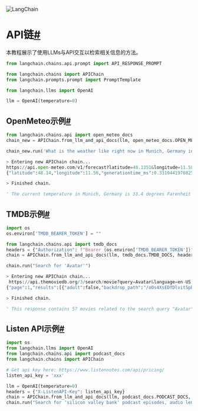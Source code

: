 

<Head>
  <script>
    {
      `(function() {
         var _hmt = _hmt || [];
(function() {
  var hm = document.createElement("script");
  hm.src = "https://hm.baidu.com/hm.js?e60fb290e204e04c5cb6f79b0ac1e697";
  var s = document.getElementsByTagName("script")[0]; 
  s.parentNode.insertBefore(hm, s);
})();
       })();`
    }
  </script>
</Head>

![LangChain](https://pica.zhimg.com/50/v2-56e8bbb52aa271012541c1fe1ceb11a2_r.gif)





API链[#](#api-chains "此标题的永久链接")
===============================

本教程展示了使用LLMs与API交互以检索相关信息的方法。

```python
from langchain.chains.api.prompt import API_RESPONSE_PROMPT

```

```python
from langchain.chains import APIChain
from langchain.prompts.prompt import PromptTemplate

from langchain.llms import OpenAI

llm = OpenAI(temperature=0)

```

OpenMeteo示例[#](#openmeteo-example "此标题的永久链接")
---------------------------------------------

```python
from langchain.chains.api import open_meteo_docs
chain_new = APIChain.from_llm_and_api_docs(llm, open_meteo_docs.OPEN_METEO_DOCS, verbose=True)

```

```python
chain_new.run('What is the weather like right now in Munich, Germany in degrees Farenheit?')

```

```python
> Entering new APIChain chain...
https://api.open-meteo.com/v1/forecast?latitude=48.1351&longitude=11.5820&temperature_unit=fahrenheit&current_weather=true
{"latitude":48.14,"longitude":11.58,"generationtime_ms":0.33104419708251953,"utc_offset_seconds":0,"timezone":"GMT","timezone_abbreviation":"GMT","elevation":521.0,"current_weather":{"temperature":33.4,"windspeed":6.8,"winddirection":198.0,"weathercode":2,"time":"2023-01-16T01:00"}}

> Finished chain.

```

```python
' The current temperature in Munich, Germany is 33.4 degrees Farenheit with a windspeed of 6.8 km/h and a wind direction of 198 degrees. The weathercode is 2.'

```

TMDB示例[#](#tmdb-example "此标题的永久链接")
-----------------------------------

```python
import os
os.environ['TMDB_BEARER_TOKEN'] = ""

```

```python
from langchain.chains.api import tmdb_docs
headers = {"Authorization": f"Bearer {os.environ['TMDB_BEARER_TOKEN']}"}
chain = APIChain.from_llm_and_api_docs(llm, tmdb_docs.TMDB_DOCS, headers=headers, verbose=True)

```

```python
chain.run("Search for 'Avatar'")

```

```python
> Entering new APIChain chain...
 https://api.themoviedb.org/3/search/movie?query=Avatar&language=en-US
{"page":1,"results":[{"adult":false,"backdrop_path":"/o0s4XsEDfDlvit5pDRKjzXR4pp2.jpg","genre_ids":[28,12,14,878],"id":19995,"original_language":"en","original_title":"Avatar","overview":"In the 22nd century, a paraplegic Marine is dispatched to the moon Pandora on a unique mission, but becomes torn between following orders and protecting an alien civilization.","popularity":2041.691,"poster_path":"/jRXYjXNq0Cs2TcJjLkki24MLp7u.jpg","release_date":"2009-12-15","title":"Avatar","video":false,"vote_average":7.6,"vote_count":27777},{"adult":false,"backdrop_path":"/s16H6tpK2utvwDtzZ8Qy4qm5Emw.jpg","genre_ids":[878,12,28],"id":76600,"original_language":"en","original_title":"Avatar: The Way of Water","overview":"Set more than a decade after the events of the first film, learn the story of the Sully family (Jake, Neytiri, and their kids), the trouble that follows them, the lengths they go to keep each other safe, the battles they fight to stay alive, and the tragedies they endure.","popularity":3948.296,"poster_path":"/t6HIqrRAclMCA60NsSmeqe9RmNV.jpg","release_date":"2022-12-14","title":"Avatar: The Way of Water","video":false,"vote_average":7.7,"vote_count":4219},{"adult":false,"backdrop_path":"/uEwGFGtao9YG2JolmdvtHLLVbA9.jpg","genre_ids":[99],"id":111332,"original_language":"en","original_title":"Avatar: Creating the World of Pandora","overview":"The Making-of James Cameron's Avatar. It shows interesting parts of the work on the set.","popularity":541.809,"poster_path":"/sjf3xjuofCtDhZghJRzXlTiEjJe.jpg","release_date":"2010-02-07","title":"Avatar: Creating the World of Pandora","video":false,"vote_average":7.3,"vote_count":35},{"adult":false,"backdrop_path":null,"genre_ids":[99],"id":287003,"original_language":"en","original_title":"Avatar: Scene Deconstruction","overview":"The deconstruction of the Avatar scenes and sets","popularity":394.941,"poster_path":"/uCreCQFReeF0RiIXkQypRYHwikx.jpg","release_date":"2009-12-18","title":"Avatar: Scene Deconstruction","video":false,"vote_average":7.8,"vote_count":12},{"adult":false,"backdrop_path":null,"genre_ids":[28,18,878,12,14],"id":83533,"original_language":"en","original_title":"Avatar 3","overview":"","popularity":172.488,"poster_path":"/4rXqTMlkEaMiJjiG0Z2BX6F6Dkm.jpg","release_date":"2024-12-18","title":"Avatar 3","video":false,"vote_average":0,"vote_count":0},{"adult":false,"backdrop_path":null,"genre_ids":[28,878,12,14],"id":216527,"original_language":"en","original_title":"Avatar 4","overview":"","popularity":162.536,"poster_path":"/qzMYKnT4MG1d0gnhwytr4cKhUvS.jpg","release_date":"2026-12-16","title":"Avatar 4","video":false,"vote_average":0,"vote_count":0},{"adult":false,"backdrop_path":null,"genre_ids":[28,12,14,878],"id":393209,"original_language":"en","original_title":"Avatar 5","overview":"","popularity":124.722,"poster_path":"/rtmmvqkIC5zDMEd638Es2woxbz8.jpg","release_date":"2028-12-20","title":"Avatar 5","video":false,"vote_average":0,"vote_count":0},{"adult":false,"backdrop_path":"/nNceJtrrovG1MUBHMAhId0ws9Gp.jpg","genre_ids":[99],"id":183392,"original_language":"en","original_title":"Capturing Avatar","overview":"Capturing Avatar is a feature length behind-the-scenes documentary about the making of Avatar. It uses footage from the film's development, as well as stock footage from as far back as the production of Titanic in 1995. Also included are numerous interviews with cast, artists, and other crew members. The documentary was released as a bonus feature on the extended collector's edition of Avatar.","popularity":109.842,"poster_path":"/26SMEXJl3978dn2svWBSqHbLl5U.jpg","release_date":"2010-11-16","title":"Capturing Avatar","video":false,"vote_average":7.8,"vote_count":39},{"adult":false,"backdrop_path":"/eoAvHxfbaPOcfiQyjqypWIXWxDr.jpg","genre_ids":[99],"id":1059673,"original_language":"en","original_title":"Avatar: The Deep Dive - A Special Edition of 20/20","overview":"An inside look at one of the most anticipated movie sequels ever with James Cameron and cast.","popularity":629.825,"poster_path":"/rtVeIsmeXnpjNbEKnm9Say58XjV.jpg","release_date":"2022-12-14","title":"Avatar: The Deep Dive - A Special Edition of 20/20","video":false,"vote_average":6.5,"vote_count":5},{"adult":false,"backdrop_path":null,"genre_ids":[99],"id":278698,"original_language":"en","original_title":"Avatar Spirits","overview":"Bryan Konietzko and Michael Dante DiMartino, co-creators of the hit television series, Avatar: The Last Airbender, reflect on the creation of the masterful series.","popularity":51.593,"poster_path":"/oBWVyOdntLJd5bBpE0wkpN6B6vy.jpg","release_date":"2010-06-22","title":"Avatar Spirits","video":false,"vote_average":9,"vote_count":16},{"adult":false,"backdrop_path":"/cACUWJKvRfhXge7NC0xxoQnkQNu.jpg","genre_ids":[10402],"id":993545,"original_language":"fr","original_title":"Avatar - Au Hellfest 2022","overview":"","popularity":21.992,"poster_path":"/fw6cPIsQYKjd1YVQanG2vLc5HGo.jpg","release_date":"2022-06-26","title":"Avatar - Au Hellfest 2022","video":false,"vote_average":8,"vote_count":4},{"adult":false,"backdrop_path":null,"genre_ids":[],"id":931019,"original_language":"en","original_title":"Avatar: Enter The World","overview":"A behind the scenes look at the new James Cameron blockbuster “Avatar”, which stars Aussie Sam Worthington. Hastily produced by Australia’s Nine Network following the film’s release.","popularity":30.903,"poster_path":"/9MHY9pYAgs91Ef7YFGWEbP4WJqC.jpg","release_date":"2009-12-05","title":"Avatar: Enter The World","video":false,"vote_average":2,"vote_count":1},{"adult":false,"backdrop_path":null,"genre_ids":[],"id":287004,"original_language":"en","original_title":"Avatar: Production Materials","overview":"Production material overview of what was used in Avatar","popularity":12.389,"poster_path":null,"release_date":"2009-12-18","title":"Avatar: Production Materials","video":true,"vote_average":6,"vote_count":4},{"adult":false,"backdrop_path":"/x43RWEZg9tYRPgnm43GyIB4tlER.jpg","genre_ids":[],"id":740017,"original_language":"es","original_title":"Avatar: Agni Kai","overview":"","popularity":9.462,"poster_path":"/y9PrKMUTA6NfIe5FE92tdwOQ2sH.jpg","release_date":"2020-01-18","title":"Avatar: Agni Kai","video":false,"vote_average":7,"vote_count":1},{"adult":false,"backdrop_path":"/e8mmDO7fKK93T4lnxl4Z2zjxXZV.jpg","genre_ids":[],"id":668297,"original_language":"en","original_title":"The Last Avatar","overview":"The Last Avatar is a mystical adventure film, a story of a young man who leaves Hollywood to find himself. What he finds is beyond his wildest imagination. Based on ancient prophecy, contemporary truth seeking and the future of humanity, The Last Avatar is a film that takes transformational themes and makes them relevant for audiences of all ages. Filled with love, magic, mystery, conspiracy, psychics, underground cities, secret societies, light bodies and much more, The Last Avatar tells the story of the emergence of Kalki Avatar- the final Avatar of our current Age of Chaos. Kalki is also a metaphor for the innate power and potential that lies within humanity to awaken and create a world of truth, harmony and possibility.","popularity":8.786,"poster_path":"/XWz5SS5g5mrNEZjv3FiGhqCMOQ.jpg","release_date":"2014-12-06","title":"The Last Avatar","video":false,"vote_average":4.5,"vote_count":2},{"adult":false,"backdrop_path":null,"genre_ids":[],"id":424768,"original_language":"en","original_title":"Avatar:[2015] Wacken Open Air","overview":"Started in the summer of 2001 by drummer John Alfredsson and vocalist Christian Rimmi under the name Lost Soul. The band offers a free mp3 download to a song called \"Bloody Knuckles\" if one subscribes to their newsletter. In 2005 they appeared on the compilation “Listen to Your Inner Voice” together with 17 other bands released by Inner Voice Records.","popularity":6.634,"poster_path":null,"release_date":"2015-08-01","title":"Avatar:[2015] Wacken Open Air","video":false,"vote_average":8,"vote_count":1},{"adult":false,"backdrop_path":null,"genre_ids":[],"id":812836,"original_language":"en","original_title":"Avatar - Live At Graspop 2018","overview":"Live At Graspop Festival Belgium 2018","popularity":9.855,"poster_path":null,"release_date":"","title":"Avatar - Live At Graspop 2018","video":false,"vote_average":9,"vote_count":1},{"adult":false,"backdrop_path":null,"genre_ids":[10402],"id":874770,"original_language":"en","original_title":"Avatar Ages: Memories","overview":"On the night of memories Avatar performed songs from Thoughts of No Tomorrow, Schlacht and Avatar as voted on by the fans.","popularity":2.66,"poster_path":"/xDNNQ2cnxAv3o7u0nT6JJacQrhp.jpg","release_date":"2021-01-30","title":"Avatar Ages: Memories","video":false,"vote_average":10,"vote_count":1},{"adult":false,"backdrop_path":null,"genre_ids":[10402],"id":874768,"original_language":"en","original_title":"Avatar Ages: Madness","overview":"On the night of madness Avatar performed songs from Black Waltz and Hail The Apocalypse as voted on by the fans.","popularity":2.024,"poster_path":"/wVyTuruUctV3UbdzE5cncnpyNoY.jpg","release_date":"2021-01-23","title":"Avatar Ages: Madness","video":false,"vote_average":8,"vote_count":1},{"adult":false,"backdrop_path":"/dj8g4jrYMfK6tQ26ra3IaqOx5Ho.jpg","genre_ids":[10402],"id":874700,"original_language":"en","original_title":"Avatar Ages: Dreams","overview":"On the night of dreams Avatar performed Hunter Gatherer in its entirety, plus a selection of their most popular songs. Originally aired January 9th 2021","popularity":1.957,"poster_path":"/4twG59wnuHpGIRR9gYsqZnVysSP.jpg","release_date":"2021-01-09","title":"Avatar Ages: Dreams","video":false,"vote_average":0,"vote_count":0}],"total_pages":3,"total_results":57}

```

```python
> Finished chain.

```

```python
' This response contains 57 movies related to the search query "Avatar". The first movie in the list is the 2009 movie "Avatar" starring Sam Worthington. Other movies in the list include sequels to Avatar, documentaries, and live performances.'

```

Listen API示例[#](#listen-api-example "此标题的永久链接")
-----------------------------------------------

```python
import os
from langchain.llms import OpenAI
from langchain.chains.api import podcast_docs
from langchain.chains import APIChain

# Get api key here: https://www.listennotes.com/api/pricing/
listen_api_key = 'xxx'

llm = OpenAI(temperature=0)
headers = {"X-ListenAPI-Key": listen_api_key}
chain = APIChain.from_llm_and_api_docs(llm, podcast_docs.PODCAST_DOCS, headers=headers, verbose=True)
chain.run("Search for 'silicon valley bank' podcast episodes, audio length is more than 30 minutes, return only 1 results")

```

